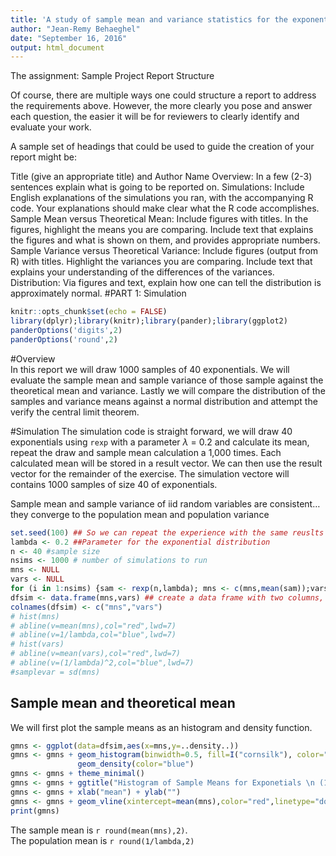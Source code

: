 ```yaml
---
title: 'A study of sample mean and variance statistics for the exponential distribution as convergent estimates for population parameters using R simulation'
author: "Jean-Remy Behaeghel"
date: "September 16, 2016"
output: html_document
---
```

The assignment:
Sample Project Report Structure

Of course, there are multiple ways one could structure a report to address the requirements above. However, the more clearly you pose and answer each question, the easier it will be for reviewers to clearly identify and evaluate your work.

A sample set of headings that could be used to guide the creation of your report might be:

Title (give an appropriate title) and Author Name
Overview: In a few (2-3) sentences explain what is going to be reported on.
Simulations: Include English explanations of the simulations you ran, with the accompanying R code. Your explanations should make clear what the R code accomplishes.
Sample Mean versus Theoretical Mean: Include figures with titles. In the figures, highlight the means you are comparing. Include text that explains the figures and what is shown on them, and provides appropriate numbers.
Sample Variance versus Theoretical Variance: Include figures (output from R) with titles. Highlight the variances you are comparing. Include text that explains your understanding of the differences of the variances.
Distribution: Via figures and text, explain how one can tell the distribution is approximately normal.
#PART 1: Simulation 

```r
knitr::opts_chunk$set(echo = FALSE)
library(dplyr);library(knitr);library(pander);library(ggplot2)
panderOptions('digits',2)
panderOptions('round',2)
```
#Overview  
In this report we will draw 1000 samples of 40 exponentials. We will evaluate the sample mean and sample variance of those sample against the theoretical mean and variance. Lastly we will compare the distribution of the samples and variance means against a normal distribution and attempt the verify the central limit theorem.  

#Simulation
The simulation code is straight forward, we will draw 40 exponentials using `rexp` with a parameter $\lambda$ = 0.2 and calculate its mean, repeat the draw and sample mean calculation a 1,000 times. Each calculated mean will be stored in a result vector. We can then use the result vector for the remainder of the exercise. The simulation vectore will contains 1000 samples of size 40 of exponentials.



Sample mean and sample variance of iid random variables are consistent... they converge to the population mean and population variance
````r
set.seed(100) ## So we can repeat the experience with the same reuslts
lambda <- 0.2 ##Parameter for the exponential distribution
n <- 40 #sample size
nsims <- 1000 # number of simulations to run
mns <- NULL
vars <- NULL
for (i in 1:nsims) {sam <- rexp(n,lambda); mns <- c(mns,mean(sam));vars<-c(vars,var(sam))} #running the simulation
dfsim <- data.frame(mns,vars) ## create a data frame with two columns, one for the means and one for the vars
colnames(dfsim) <- c("mns","vars")
# hist(mns)
# abline(v=mean(mns),col="red",lwd=7)
# abline(v=1/lambda,col="blue",lwd=7)
# hist(vars)
# abline(v=mean(vars),col="red",lwd=7)
# abline(v=(1/lambda)^2,col="blue",lwd=7)
#samplevar = sd(mns)
````
## Sample mean and theoretical mean  

We will first plot the sample means as an histogram and density function.  
```r
gmns <- ggplot(data=dfsim,aes(x=mns,y=..density..))
gmns <- gmns + geom_histogram(binwidth=0.5, fill=I("cornsilk"), color="grey60") + 
               geom_density(color="blue")
gmns <- gmns + theme_minimal()
gmns <- gmns + ggtitle("Histogram of Sample Means for Exponetials \n (1000 sample means from samples of size 40)")
gmns <- gmns + xlab("mean") + ylab("")
gmns <- gmns + geom_vline(xintercept=mean(mns),color="red",linetype="dotdash",size=2) + geom_vline(xintercept=1/lambda,size=1)
print(gmns)
```

The sample mean is `r round(mean(mns),2)`.  
The population mean is `r round(1/lambda,2)`